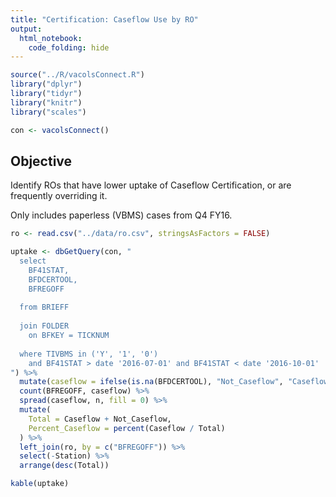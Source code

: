 ```yaml
---
title: "Certification: Caseflow Use by RO"
output: 
  html_notebook: 
    code_folding: hide
---
```


```r
source("../R/vacolsConnect.R")
library("dplyr")
library("tidyr")
library("knitr")
library("scales")

con <- vacolsConnect()
```

## Objective

Identify ROs that have lower uptake of Caseflow Certification, or are frequently overriding it.

Only includes paperless (VBMS) cases from Q4 FY16.

```r
ro <- read.csv("../data/ro.csv", stringsAsFactors = FALSE)

uptake <- dbGetQuery(con, "
  select
    BF41STAT,
    BFDCERTOOL,
    BFREGOFF
  
  from BRIEFF
  
  join FOLDER
    on BFKEY = TICKNUM
  
  where TIVBMS in ('Y', '1', '0')
    and BF41STAT > date '2016-07-01' and BF41STAT < date '2016-10-01'
") %>%
  mutate(caseflow = ifelse(is.na(BFDCERTOOL), "Not_Caseflow", "Caseflow")) %>%
  count(BFREGOFF, caseflow) %>%
  spread(caseflow, n, fill = 0) %>%
  mutate(
    Total = Caseflow + Not_Caseflow,
    Percent_Caseflow = percent(Caseflow / Total)
  ) %>%
  left_join(ro, by = c("BFREGOFF")) %>%
  select(-Station) %>%
  arrange(desc(Total))

kable(uptake)
```

